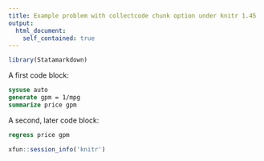 ```yaml
---
title: Example problem with collectcode chunk option under knitr 1.45
output:
  html_document:
    self_contained: true
---
```


```r
library(Statamarkdown)
```

A first code block:
```stata
sysuse auto
generate gpm = 1/mpg
summarize price gpm
```

A second, later code block:
```stata
regress price gpm
```

```r
xfun::session_info('knitr')
```
